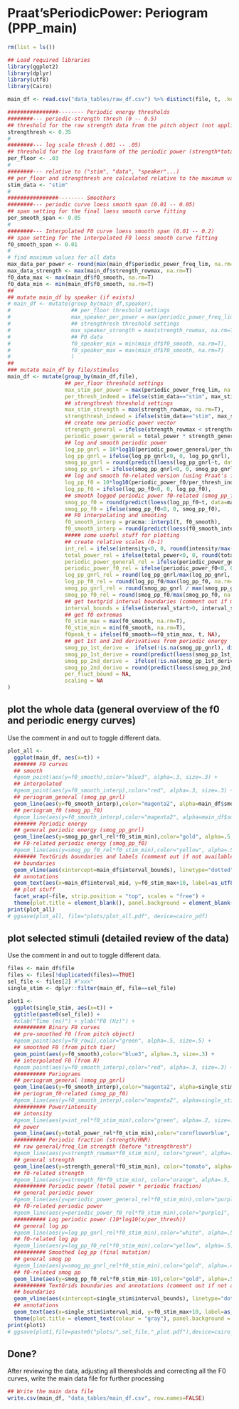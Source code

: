 # Praat'sPeriodicPower: Periogram (PPP_main)

```r
rm(list = ls())

## Load required libraries 
library(ggplot2)
library(dplyr)
library(utf8)
library(Cairo)
```

```r
main_df <- read.csv("data_tables/raw_df.csv") %>% distinct(file, t, .keep_all = TRUE)
```

```r
################-------- Periodic energy thresholds
########--- periodic-strength thresh (0 -- 0.5) 
## threshold for the raw strength data from the pitch object (not applicable to row1/f0-related data).
strengthresh <- 0.35
#
########--- log scale thresh (.001 -- .05) 
## threshold for the log transform of the periodic power (strength*total_power)
per_floor <- .03
#
########--- relative to ("stim", "data", "speaker"...)
## per_floor and strengthresh are calculated relative to the maximum values of either the wole set (same recording session and speaker), per speaker, or for each stimulus (different recording conditions). 
stim_data <- "stim"
#
################-------- Smoothers
########--- periodic curve loess smooth span (0.01 -- 0.05) 
## span setting for the final loess smooth curve fitting
per_smooth_span <- 0.05
#
########--- Interpolated F0 curve loess smooth span (0.01 -- 0.2) 
## span setting for the interpolated F0 loess smooth curve fitting
f0_smooth_span <- 0.01
#
# find maximum values for all data
max_data_per_power <- round(max(main_df$periodic_power_freq_lim, na.rm=T),7)
max_data_strength <- max(main_df$strength_rowmax, na.rm=T)
f0_data_max <- max(main_df$f0_smooth, na.rm=T)
f0_data_min <- min(main_df$f0_smooth, na.rm=T)
##
## mutate main_df by speaker (if exists)
# main_df <- mutate(group_by(main_df,speaker),
#                   ## per_floor threshold settings
#                   max_speaker_per_power = max(periodic_power_freq_lim, na.rm=T),
#                   ## strengthresh threshold settings
#                   max_speaker_strength = max(strength_rowmax, na.rm=T),
#                   ## F0 data
#                   f0_speaker_min = min(main_df$f0_smooth, na.rm=T),
#                   f0_speaker_max = max(main_df$f0_smooth, na.rm=T)
#                   )
##
### mutate main_df by file/stimulus
main_df <- mutate(group_by(main_df,file),
                  ## per_floor threshold settings
                  max_stim_per_power = max(periodic_power_freq_lim, na.rm=T),
                  per_thresh_indeed = ifelse(stim_data=="stim", max_stim_per_power * per_floor, ifelse(stim_data=="speaker", max_speaker_per_power * per_floor, max_data_per_power * per_floor)),
                  ## strengthresh threshold settings
                  max_stim_strength = max(strength_rowmax, na.rm=T),
                  strengthresh_indeed = ifelse(stim_data=="stim", max_stim_strength * strengthresh, ifelse(stim_data=="speaker", max_speaker_strength * strengthresh, max_data_strength * strengthresh)),
                  ## create new periodic power vector
                  strength_general = ifelse(strength_rowmax < strengthresh_indeed, 0, strength_rowmax),
                  periodic_power_general = total_power * strength_general,
                  ## log and smooth periodic power
                  log_pp_gnrl = 10*log10(periodic_power_general/per_thresh_indeed),
                  log_pp_gnrl = ifelse(log_pp_gnrl<0, 0, log_pp_gnrl),
                  smog_pp_gnrl = round(predict(loess(log_pp_gnrl~t, data=main_df$file, span=per_smooth_span, degree = 1, na.action = "na.exclude")),7),
                  smog_pp_gnrl = ifelse(smog_pp_gnrl<0, 0, smog_pp_gnrl),
                  ## log and smooth f0-related version (using Praat's f0 path finder thresholds)
                  log_pp_f0 = 10*log10(periodic_power_f0/per_thresh_indeed),
                  log_pp_f0 = ifelse(log_pp_f0<0, 0, log_pp_f0),
                  ## smooth logged periodic power f0-related (smog_pp_f0)
                  smog_pp_f0 = round(predict(loess(log_pp_f0~t, data=main_df$file, span=per_smooth_span, degree = 1, na.action = "na.exclude")),7),
                  smog_pp_f0 = ifelse(smog_pp_f0<0, 0, smog_pp_f0),
                  ## F0 interpolating and smooting
                  f0_smooth_interp = pracma::interp1(t, f0_smooth),
                  f0_smooth_interp = round(predict(loess(f0_smooth_interp~t, data=main_df$file, span=f0_smooth_span, degree = 1, na.action = "na.exclude")),2),
                  ##### some useful stuff for plotting
                  ## create relative scales (0-1) 
                  int_rel = ifelse(intensity<0, 0, round(intensity/max(intensity, na.rm=TRUE),7)), 
                  total_power_rel = ifelse(total_power<0, 0, round(total_power/max(total_power, na.rm=TRUE),7)), 
                  periodic_power_general_rel = ifelse(periodic_power_general<0, 0, round(periodic_power_general/max(periodic_power_general, na.rm=TRUE),7)),
                  periodic_power_f0_rel = ifelse(periodic_power_f0<0, 0, round(periodic_power_f0/max(periodic_power_f0, na.rm=TRUE),7)),
                  log_pp_gnrl_rel = round(log_pp_gnrl/max(log_pp_gnrl, na.rm=TRUE),7),
                  log_pp_f0_rel = round(log_pp_f0/max(log_pp_f0, na.rm=TRUE),7),
                  smog_pp_gnrl_rel = round(smog_pp_gnrl / max(smog_pp_gnrl, na.rm = T),7),
                  smog_pp_f0_rel = round(smog_pp_f0/max(smog_pp_f0, na.rm=TRUE),7),
                  ## get textgrid interval boundaries (comment out if missing)
                  interval_bounds = ifelse(interval_start>0, interval_start, NA),
                  ## get f0 extremas  
                  f0_stim_max = max(f0_smooth, na.rm=T),
                  f0_stim_min = min(f0_smooth, na.rm=T),
                  f0peak_t = ifelse(f0_smooth==f0_stim_max, t, NA),
                  ## get 1st and 2nd derivatives from periodic energy
                  smog_pp_1st_derive =  ifelse(!is.na(smog_pp_gnrl), diff(lag(smog_pp_gnrl,1)), 0),
                  smog_pp_1st_derive = round(predict(loess(smog_pp_1st_derive~t, data=main_df$file, span=0.1, degree = 1, na.action = "na.exclude")),7),
                  smog_pp_2nd_derive =  ifelse(!is.na(smog_pp_1st_derive), diff(lag(smog_pp_1st_derive,1))*1000, 0),
                  smog_pp_2nd_derive = round(predict(loess(smog_pp_2nd_derive~t, data=main_df$file, span=0.1, degree = 1, na.action = "na.exclude")),7),
                  per_fluct_bound = NA,
                  scaling = NA
)

```

## plot the whole data (general overview of the f0 and periodic energy curves)
Use the comment in and out to toggle different data.

```r

plot_all <- 
  ggplot(main_df, aes(x=t)) +
  ####### F0 curves
  ## smooth
  #geom_point(aes(y=f0_smooth),color="blue3", alpha=.3, size=.3) + 
  ## interpolated
  #geom_point(aes(y=f0_smooth_interp),color="red", alpha=.3, size=.3) + 
  ## periogram_general (smog_pp_gnrl)
  geom_line(aes(y=f0_smooth_interp),color="magenta2", alpha=main_df$smog_pp_gnrl_rel, size=main_df$smog_pp_gnrl_rel*3) + 
  ## periogram_f0 (smog_pp_f0)
  #geom_line(aes(y=f0_smooth_interp),color="magenta2", alpha=main_df$smog_pp_f0_rel, size=main_df$smog_pp_f0_rel*3) + 
  ####### Periodic energy
  ## general periodic energy (smog_pp_gnrl)
  geom_line(aes(y=smog_pp_gnrl_rel*f0_stim_min),color="gold", alpha=.5, size=1) + 
  ## F0-related periodic energy (smog_pp_f0)
  #geom_line(aes(y=smog_pp_f0_rel*f0_stim_min),color="yellow", alpha=.5, size=1) + 
  ####### TextGrids boundaries and labels (comment out if not available)
  ## boundaries
  geom_vline(aes(xintercept=main_df$interval_bounds), linetype="dotted", color="white", size=.5, alpha=.5) +
  ## annotations
  geom_text(aes(x=main_df$interval_mid, y=f0_stim_max+10, label=as_utf8(as.character(label)), check_overlap=T), color="white", size=2, family= "Avenir") +
  ## plot stuff
  facet_wrap(~file, strip.position = "top", scales = "free") +
  theme(plot.title = element_blank(), panel.background = element_blank(), plot.background = element_rect(fill = "black"), panel.grid = element_blank(), axis.title = element_blank(), axis.text = element_blank(), axis.ticks = element_blank(), strip.text = element_text(size = 8)) 
print(plot_all)  
# ggsave(plot_all, file="plots/plot_all.pdf", device=cairo_pdf)

```

## plot selected stimuli (detailed review of the data)
Use the comment in and out to toggle different data.

```r
files <- main_df$file
files <- files[!duplicated(files)==TRUE]
sel_file <- files[2] #"xxx" 
single_stim <- dplyr::filter(main_df, file==sel_file)

plot1 <- 
  ggplot(single_stim, aes(x=t)) +
  ggtitle(paste0(sel_file)) +  
  #xlab("Time (ms)") + ylab("F0 (Hz)") +
  ########## Binary F0 curves
  ## pre-smoothed F0 (from pitch object)
  #geom_point(aes(y=f0_row1),color="green", alpha=.5, size=.5) + 
  ## smoothed F0 (from pitch tier)
  geom_point(aes(y=f0_smooth),color="blue3", alpha=.3, size=.3) + 
  ## interpolated F0 (from R)
  #geom_point(aes(y=f0_smooth_interp),color="red", alpha=.3, size=.3) + 
  ########## Periograms
  ## periogram_general (smog_pp_gnrl)
  geom_line(aes(y=f0_smooth_interp),color="magenta2", alpha=single_stim$smog_pp_gnrl_rel, size=single_stim$smog_pp_gnrl_rel*5) + 
  ## periogram_f0-related (smog_pp_f0)
  #geom_line(aes(y=f0_smooth_interp),color="magenta2", alpha=single_stim$smog_pp_f0_rel, size=single_stim$smog_pp_f0_rel*5) + 
  ########## Power/intensity
  ## intensity
  #geom_line(aes(y=int_rel*f0_stim_min),color="green", alpha=.2, size=.5) + 
  ## power
  geom_line(aes(y=total_power_rel*f0_stim_min),color="cornflowerblue", alpha=.5, size=.5) + 
  ########## Periodic fraction (strength/HNR)
  ## raw general/freq_lim strength (before "strengthresh")
  #geom_line(aes(y=strength_rowmax*f0_stim_min), color="green", alpha=.3, size=.5) +
  ## general strength 
  geom_line(aes(y=strength_general*f0_stim_min), color="tomato", alpha=.5, size=.5) +
  ## f0-related strength
  #geom_line(aes(y=strength_f0*f0_stim_min), color="orange", alpha=.5, size=.5) +
  ########## Periodic power (total power * periodic fraction)
  ## general periodic power
  #geom_line(aes(y=periodic_power_general_rel*f0_stim_min),color="purple3", alpha=.6, size=.5) + 
  ## f0-related periodic power
  #geom_line(aes(y=periodic_power_f0_rel*f0_stim_min),color="purple1", alpha=.6, size=.5) + 
  ########## Log periodic power (10*log10(x/per_thresh))
  ## general log pp
  #geom_line(aes(y=log_pp_gnrl_rel*f0_stim_min),color="white", alpha=.5, size=.5) + 
  ## f0-related log pp
  #geom_line(aes(y=log_pp_f0_rel*f0_stim_min),color="yellow", alpha=.5, size=.5) + 
  ########## Smoothed log_pp (final mutation)
  ## general smog pp
  #geom_line(aes(y=smog_pp_gnrl_rel*f0_stim_min),color="gold", alpha=.4, size=2) + 
  ## f0-related smog pp
  geom_line(aes(y=smog_pp_f0_rel*f0_stim_min-10),color="gold", alpha=.5, size=1.5) + 
  ########## TextGrids boundaries and annotations (comment out if not available)
  ## boundaries
  geom_vline(aes(xintercept=single_stim$interval_bounds), linetype="dotted", color="white", size=.5, alpha=.5) +
  ## annotations
  geom_text(aes(x=single_stim$interval_mid, y=f0_stim_max+10, label=as_utf8(as.character(label)), check_overlap=T), size=4, color="white", family= "Avenir") + 
  theme(plot.title = element_text(colour = "gray"), panel.background = element_blank(), plot.background = element_rect(fill = "black"), panel.grid = element_blank(), axis.title = element_blank(), axis.text.x = element_text(), axis.ticks = element_blank()) 
print(plot1)
# ggsave(plot1,file=paste0("plots/",sel_file,"_plot.pdf"),device=cairo_pdf)

```

## Done?
After reviewing the data, adjusting all theresholds and correcting all the F0 curves, write the main data file for further processing

```r
## Write the main data file
write.csv(main_df, "data_tables/main_df.csv", row.names=FALSE)
```